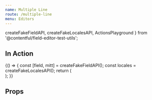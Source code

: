 ```yaml
---
name: Multiple Line
route: /multiple-line
menu: Editors
---
```



<Readme />

  createFakeFieldAPI,
  createFakeLocalesAPI,
  ActionsPlayground
} from '@contentful/field-editor-test-utils';

## In Action

<Playground>
  {() => {
    const [field, mitt] = createFakeFieldAPI();
    const locales = createFakeLocalesAPI();
    return (
      <div>
        <MultipleLineEditor field={field} locales={locales} isInitiallyDisabled={false} />
        <ActionsPlayground mitt={mitt} />
      </div>
    );
  }}
</Playground>

## Props

<Props of={MultipleLineEditor} />
